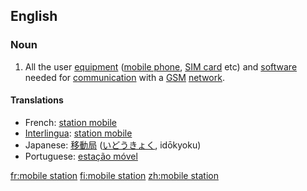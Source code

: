 ==English==

===Noun===
{{en-noun|sg=[[mobile]] [[station]]}}

# {{telecommunications}} All the user [[equipment]] ([[mobile phone]], [[SIM card]] etc) and [[software]] needed for [[communication]] with a [[GSM]] [[network]].

====Translations====
*French: [[station mobile]] {{f}}
*[[Interlingua]]: [[station mobile]]
*Japanese: [[移動局]] ([[いどうきょく]], idōkyoku)
*Portuguese: [[estação móvel]] {{f}}

[[fr:mobile station]]
[[fi:mobile station]]
[[zh:mobile station]]